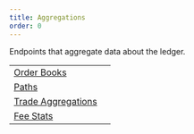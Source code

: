```yaml
---
title: Aggregations
order: 0
---
```



Endpoints that aggregate data about the ledger.

<NavTable title="Resource Types">

|  |  |
| --- | --- |
| [Order Books](./order-books/index.mdx) |  |
| [Paths](./paths/index.mdx) |  |
| [Trade Aggregations](./trade-aggregations/index.mdx) |  |
| [Fee Stats](./fee-stats/index.mdx) |  |

</NavTable>